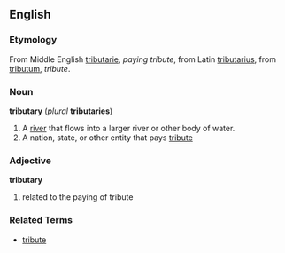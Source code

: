 ==English==
===Etymology===
From Middle English [[tributarie]], ''paying tribute'', from Latin [[tributarius]], from [[tributum]], ''tribute''.
===Noun===
'''tributary''' (''plural'' '''tributaries''')

#A [[river]] that flows into a larger river or other body of water.
#A nation, state, or other entity that pays [[tribute]]
===Adjective===
'''tributary'''

#related to the paying of tribute
===Related Terms===
*[[tribute]]